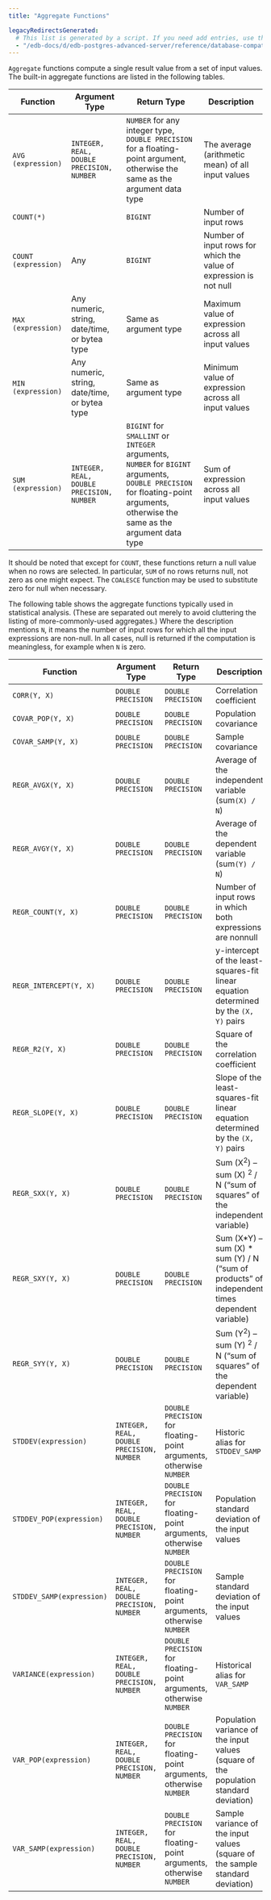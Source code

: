 ```yaml
---
title: "Aggregate Functions"

legacyRedirectsGenerated:
  # This list is generated by a script. If you need add entries, use the `legacyRedirects` key.
  - "/edb-docs/d/edb-postgres-advanced-server/reference/database-compatibility-for-oracle-developers-reference-guide/13/aggregate_functions.html"
---
```


<div id="aggregate_functions" class="registered_link"></div>

`Aggregate` functions compute a single result value from a set of input values. The built-in aggregate functions are listed in the following tables.

| Function              | Argument Type                                                             | Return Type                                                                                                                                                                    | Description                                                        |
| --------------------- | ------------------------------------------------------------------------- | ------------------------------------------------------------------------------------------------------------------------------------------------------------------------------ | ------------------------------------------------------------------ |
| `AVG (expression)`    | `INTEGER, REAL, DOUBLE PRECISION, NUMBER`                                 | `NUMBER` for any integer type, `DOUBLE PRECISION` for a floating-point argument, otherwise the same as the argument data type                                                  | The average (arithmetic mean) of all input values                  |
| `COUNT(*)`            |                                                                           | `BIGINT`                                                                                                                                                                       | Number of input rows                                               |
| `COUNT (expression)`  | Any                                                                       | `BIGINT`                                                                                                                                                                       | Number of input rows for which the value of expression is not null |
| `MAX (expression)`    | Any numeric, string, date/time, or bytea type                             | Same as argument type                                                                                                                                                          | Maximum value of expression across all input values                |
| `MIN (expression)`    | Any numeric, string, date/time, or bytea type                             | Same as argument type                                                                                                                                                          | Minimum value of expression across all input values                |
| `SUM (expression)`    | `INTEGER, REAL, DOUBLE PRECISION, NUMBER`                                 | `BIGINT` for `SMALLINT` or `INTEGER` arguments, `NUMBER` for `BIGINT` arguments, `DOUBLE PRECISION` for floating-point arguments, otherwise the same as the argument data type | Sum of expression across all input values                          |

It should be noted that except for `COUNT`, these functions return a null value when no rows are selected. In particular, `SUM` of no rows returns null, not zero as one might expect. The `COALESCE` function may be used to substitute zero for null when necessary.

The following table shows the aggregate functions typically used in statistical analysis. (These are separated out merely to avoid cluttering the listing of more-commonly-used aggregates.) Where the description mentions `N`, it means the number of input rows for which all the input expressions are non-null. In all cases, null is returned if the computation is meaningless, for example when `N` is zero.

| Function                  | Argument Type                             | Return Type                                                         | Description                                                                                     |
| ------------------------- | ----------------------------------------- | ------------------------------------------------------------------- | ----------------------------------------------------------------------------------------------- |
| `CORR(Y, X)`              | `DOUBLE PRECISION`                        | `DOUBLE PRECISION`                                                  | Correlation coefficient                                                                         |
| `COVAR_POP(Y, X)`         | `DOUBLE PRECISION`                        | `DOUBLE PRECISION`                                                  | Population covariance                                                                           |
| `COVAR_SAMP(Y, X)`        | `DOUBLE PRECISION`                        | `DOUBLE PRECISION`                                                  | Sample covariance                                                                               |
| `REGR_AVGX(Y, X)`         | `DOUBLE PRECISION`                        | `DOUBLE PRECISION`                                                  | Average of the independent variable (sum`(X) / N`)                                              |
| `REGR_AVGY(Y, X)`         | `DOUBLE PRECISION`                        | `DOUBLE PRECISION`                                                  | Average of the dependent variable (sum`(Y) / N`)                                                |
| `REGR_COUNT(Y, X)`        | `DOUBLE PRECISION`                        | `DOUBLE PRECISION`                                                  | Number of input rows in which both expressions are nonnull                                      |
| `REGR_INTERCEPT(Y, X)`    | `DOUBLE PRECISION`                        | `DOUBLE PRECISION`                                                  | y-intercept of the least-squares-fit linear equation determined by the `(X, Y)` pairs           |
| `REGR_R2(Y, X)`           | `DOUBLE PRECISION`                        | `DOUBLE PRECISION`                                                  | Square of the correlation coefficient                                                           |
| `REGR_SLOPE(Y, X)`        | `DOUBLE PRECISION`                        | `DOUBLE PRECISION`                                                  | Slope of the least-squares-fit linear equation determined by the `(X, Y)` pairs                 |
| `REGR_SXX(Y, X)`          | `DOUBLE PRECISION`                        | `DOUBLE PRECISION`                                                  | Sum (X<sup>2</sup>) – sum (X) <sup>2</sup> / N (“sum of squares” of the independent variable)   |
| `REGR_SXY(Y, X)`          | `DOUBLE PRECISION`                        | `DOUBLE PRECISION`                                                  | Sum (X\*Y) – sum (X) \* sum (Y) / N (“sum of products” of independent times dependent variable) |
| `REGR_SYY(Y, X)`          | `DOUBLE PRECISION`                        | `DOUBLE PRECISION`                                                  | Sum (Y<sup>2</sup>) – sum (Y) <sup>2</sup> / N (“sum of squares” of the dependent variable)     |
| `STDDEV(expression)`      | `INTEGER, REAL, DOUBLE PRECISION, NUMBER` | `DOUBLE PRECISION` for floating-point arguments, otherwise `NUMBER` | Historic alias for `STDDEV_SAMP`                                                                |
| `STDDEV_POP(expression)`  | `INTEGER, REAL, DOUBLE PRECISION, NUMBER` | `DOUBLE PRECISION` for floating-point arguments, otherwise `NUMBER` | Population standard deviation of the input values                                               |
| `STDDEV_SAMP(expression)` | `INTEGER, REAL, DOUBLE PRECISION, NUMBER` | `DOUBLE PRECISION` for floating-point arguments, otherwise `NUMBER` | Sample standard deviation of the input values                                                   |
| `VARIANCE(expression)`    | `INTEGER, REAL, DOUBLE PRECISION, NUMBER` | `DOUBLE PRECISION` for floating-point arguments, otherwise `NUMBER` | Historical alias for `VAR_SAMP`                                                                 |
| `VAR_POP(expression)`     | `INTEGER, REAL, DOUBLE PRECISION, NUMBER` | `DOUBLE PRECISION` for floating-point arguments, otherwise `NUMBER` | Population variance of the input values (square of the population standard deviation)           |
| `VAR_SAMP(expression)`    | `INTEGER, REAL, DOUBLE PRECISION, NUMBER` | `DOUBLE PRECISION` for floating-point arguments, otherwise `NUMBER` | Sample variance of the input values (square of the sample standard deviation)                   |
